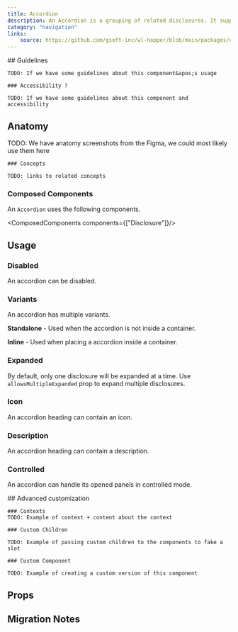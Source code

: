 ```yaml
---
title: Accordion
description: An Accordion is a grouping of related disclosures. It supports both single and multiple expanded items.
category: "navigation"
links:
    source: https://github.com/gsoft-inc/wl-hopper/blob/main/packages/components/src/Accordion/src/Accordion.tsx
---
```


<Example src="Accordion/docs/preview" isOpen />

<FeatureFlag flag="next">
    ## Guidelines

    TODO: If we have some guidelines about this component&apos;s usage

    ### Accessibility ?

    TODO: If we have some guidelines about this component and accessibility
</FeatureFlag>

## Anatomy

<FeatureFlag flag="rc">
    TODO: We have anatomy screenshots from the Figma, we could most likely use them here

    ### Concepts

    TODO: links to related concepts
</FeatureFlag>

### Composed Components

An `Accordion` uses the following components.

<ComposedComponents components={["Disclosure"]}/>

## Usage

### Disabled

An accordion can be disabled.

<Example src="Accordion/docs/disabled" />

### Variants

An accordion has multiple variants.

**Standalone** - Used when the accordion is not inside a container.

<Example src="Accordion/docs/standalone" />

**Inline** - Used when placing a accordion inside a container.

<Example src="Accordion/docs/inline" />

### Expanded

By default, only one disclosure will be expanded at a time.  Use `allowsMultipleExpanded` prop to expand multiple disclosures.

<Example src="Accordion/docs/multiple-selection" />

### Icon

An accordion heading can contain an icon.

<Example src="Accordion/docs/icon" />

### Description

An accordion heading can contain a description.

<Example src="Accordion/docs/description" />

### Controlled

An accordion can handle its opened panels in controlled mode.

<Example src="Accordion/docs/controlled" />

<FeatureFlag flag="next">
    ## Advanced customization

    ### Contexts
    TODO: Example of context + content about the context

    ### Custom Children

    TODO: Example of passing custom children to the components to fake a slot

    ### Custom Component

    TODO: Example of creating a custom version of this component
</FeatureFlag>

## Props

<PropTable component="Accordion" />

## Migration Notes

<MigrateGuide src="Accordion/docs/migration-notes" />
